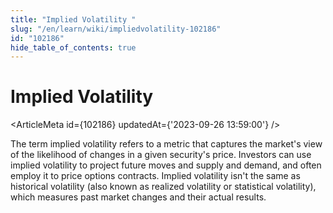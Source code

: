```yaml
---
title: "Implied Volatility "
slug: "/en/learn/wiki/impliedvolatility-102186"
id: "102186"
hide_table_of_contents: true
---
```



# Implied Volatility 

<ArticleMeta id={102186} updatedAt={'2023-09-26 13:59:00'} />
<div className='border-solid border-b border-t-0 my-4 border-[var(--ifm-color-gray-300)]' />

The term implied volatility refers to a metric that captures the market's view of the likelihood of changes in a given security's price. Investors can use implied volatility to project future moves and supply and demand, and often employ it to price options contracts. Implied volatility isn't the same as historical volatility (also known as realized volatility or statistical volatility), which measures past market changes and their actual results.
